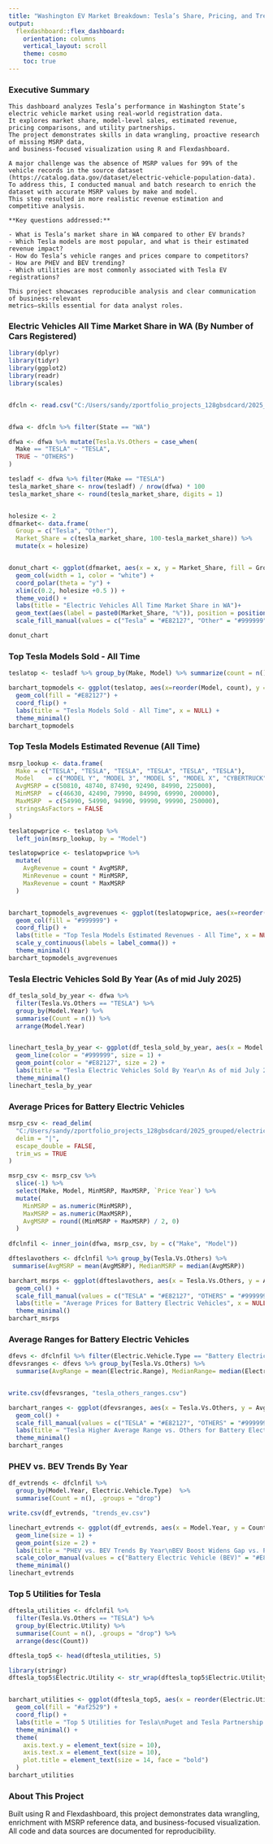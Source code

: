 ---
title: "Washington EV Market Breakdown: Tesla’s Share, Pricing, and Trends"
output: 
  flexdashboard::flex_dashboard:
    orientation: columns
    vertical_layout: scroll
    theme: cosmo
    toc: true
---

### Executive Summary

```         
This dashboard analyzes Tesla’s performance in Washington State’s electric vehicle market using real-world registration data. 
It explores market share, model-level sales, estimated revenue, pricing comparisons, and utility partnerships. 
The project demonstrates skills in data wrangling, proactive research of missing MSRP data,
and business-focused visualization using R and Flexdashboard.

A major challenge was the absence of MSRP values for 99% of the vehicle records in the source dataset 
(https://catalog.data.gov/dataset/electric-vehicle-population-data). 
To address this, I conducted manual and batch research to enrich the dataset with accurate MSRP values by make and model. 
This step resulted in more realistic revenue estimation and competitive analysis.

**Key questions addressed:**

- What is Tesla’s market share in WA compared to other EV brands?
- Which Tesla models are most popular, and what is their estimated revenue impact?
- How do Tesla’s vehicle ranges and prices compare to competitors?
- How are PHEV and BEV trending?
- Which utilities are most commonly associated with Tesla EV registrations?

This project showcases reproducible analysis and clear communication of business-relevant 
metrics—skills essential for data analyst roles.
```

### Electric Vehicles All Time Market Share in WA (By Number of Cars Registered)

```{r Market Share Donut Chart}


library(dplyr)
library(tidyr)
library(ggplot2)
library(readr)
library(scales)


dfcln <- read.csv("C:/Users/sandy/zportfolio_projects_128gbsdcard/2025_grouped/electric_vehicles/data_csv_files/df.csv")


dfwa <- dfcln %>% filter(State == "WA")

dfwa <- dfwa %>% mutate(Tesla.Vs.Others = case_when(
  Make == "TESLA" ~ "TESLA",
  TRUE ~ "OTHERS")
)

tesladf <- dfwa %>% filter(Make == "TESLA")
tesla_market_share <- nrow(tesladf) / nrow(dfwa) * 100
tesla_market_share <- round(tesla_market_share, digits = 1)


holesize <- 2
dfmarket<- data.frame(
  Group = c("Tesla", "Other"),
  Market_Share = c(tesla_market_share, 100-tesla_market_share)) %>%
  mutate(x = holesize)


donut_chart <- ggplot(dfmarket, aes(x = x, y = Market_Share, fill = Group)) +
  geom_col(width = 1, color = "white") +
  coord_polar(theta = "y") +
  xlim(c(0.2, holesize +0.5 )) +
  theme_void() +
  labs(title = "Electric Vehicles All Time Market Share in WA")+
  geom_text(aes(label = paste0(Market_Share, "%")), position = position_stack(vjust = 0.5)) +
  scale_fill_manual(values = c("Tesla" = "#E82127", "Other" = "#999999"))

donut_chart

```

### Top Tesla Models Sold - All Time

```{r Bar Chart Top Tesla Models Sold}

teslatop <- tesladf %>% group_by(Make, Model) %>% summarize(count = n(), .groups = "drop") %>% arrange(desc(count))

barchart_topmodels <- ggplot(teslatop, aes(x=reorder(Model, count), y = count)) +
  geom_col(fill = "#E82127") +
  coord_flip() +
  labs(title = "Tesla Models Sold - All Time", x = NULL) +
  theme_minimal()
barchart_topmodels

```

### Top Tesla Models Estimated Revenue (All Time)

```{r Bar Chart Top Models Estimated Revenue}

msrp_lookup <- data.frame(
  Make = c("TESLA", "TESLA", "TESLA", "TESLA", "TESLA", "TESLA"),
  Model    = c("MODEL Y", "MODEL 3", "MODEL S", "MODEL X", "CYBERTRUCK", "ROADSTER"),
  AvgMSRP = c(50810, 48740, 87490, 92490, 84990, 225000),
  MinMSRP  = c(46630, 42490, 79990, 84990, 69990, 200000),
  MaxMSRP  = c(54990, 54990, 94990, 99990, 99990, 250000),
  stringsAsFactors = FALSE
)

teslatopwprice <- teslatop %>%
  left_join(msrp_lookup, by = "Model")

teslatopwprice <- teslatopwprice %>%
  mutate(
    AvgRevenue = count * AvgMSRP,
    MinRevenue = count * MinMSRP,
    MaxRevenue = count * MaxMSRP
  )


barchart_topmodels_avgrevenues <- ggplot(teslatopwprice, aes(x=reorder(Model, AvgRevenue), y = AvgRevenue)) +
  geom_col(fill = "#999999") +
  coord_flip() +
  labs(title = "Top Tesla Models Estimated Revenues - All Time", x = NULL, y = NULL) +
  scale_y_continuous(labels = label_comma()) +
  theme_minimal()
barchart_topmodels_avgrevenues

```

### Tesla Electric Vehicles Sold By Year (As of mid July 2025)

```{r Line Chart Tesla Sales By Year}
df_tesla_sold_by_year <- dfwa %>%
  filter(Tesla.Vs.Others == "TESLA") %>%
  group_by(Model.Year) %>%
  summarise(Count = n()) %>%
  arrange(Model.Year)


linechart_tesla_by_year <- ggplot(df_tesla_sold_by_year, aes(x = Model.Year, y = Count)) +
  geom_line(color = "#999999", size = 1) +
  geom_point(color = "#E82127", size = 2) +
  labs(title = "Tesla Electric Vehicles Sold By Year\n As of mid July 2025\n 2023 spike due to new tax credits in Jan 2023", y = NULL) +
  theme_minimal()
linechart_tesla_by_year

```

### Average Prices for Battery Electric Vehicles

```{r  Bar Chart MSRP for BEV}
msrp_csv <- read_delim(
  "C:/Users/sandy/zportfolio_projects_128gbsdcard/2025_grouped/electric_vehicles/data_csv_files/msrp_compiled.csv",
  delim = "|",
  escape_double = FALSE,
  trim_ws = TRUE
)

msrp_csv <- msrp_csv %>%
  slice(-1) %>%
  select(Make, Model, MinMSRP, MaxMSRP, `Price Year`) %>%
  mutate(
    MinMSRP = as.numeric(MinMSRP),
    MaxMSRP = as.numeric(MaxMSRP),
    AvgMSRP = round((MinMSRP + MaxMSRP) / 2, 0)
  )
         
dfclnfil <- inner_join(dfwa, msrp_csv, by = c("Make", "Model"))

dfteslavothers <- dfclnfil %>% group_by(Tesla.Vs.Others) %>%
 summarise(AvgMSRP = mean(AvgMSRP), MedianMSRP = median(AvgMSRP))

barchart_msrps <- ggplot(dfteslavothers, aes(x = Tesla.Vs.Others, y = AvgMSRP, fill = Tesla.Vs.Others)) +
  geom_col() +
  scale_fill_manual(values = c("TESLA" = "#E82127", "OTHERS" = "#999999")) +
  labs(title = "Average Prices for Battery Electric Vehicles", x = NULL, y = "Average Prices USD") +
  theme_minimal()
barchart_msrps
```

### Average Ranges for Battery Electric Vehicles

```{r Bar Chart Ranges for BEV}

dfevs <- dfclnfil %>% filter(Electric.Vehicle.Type == "Battery Electric Vehicle (BEV)" & Electric.Range != 0)
dfevsranges <- dfevs %>% group_by(Tesla.Vs.Others) %>%
  summarise(AvgRange = mean(Electric.Range), MedianRange= median(Electric.Range))


write.csv(dfevsranges, "tesla_others_ranges.csv")

barchart_ranges <- ggplot(dfevsranges, aes(x = Tesla.Vs.Others, y = AvgRange, fill = Tesla.Vs.Others)) +
  geom_col() +
  scale_fill_manual(values = c("TESLA" = "#E82127", "OTHERS" = "#999999")) +
  labs(title = "Tesla Higher Average Range vs. Others for Battery Electric Vehicles", x = NULL, y = "Average Range (miles)") +
  theme_minimal()
barchart_ranges
```

### PHEV vs. BEV Trends By Year

```{r  PHEV vs BEV Trends By Year}
df_evtrends <- dfclnfil %>%
  group_by(Model.Year, Electric.Vehicle.Type)  %>%
  summarise(Count = n(), .groups = "drop")

write.csv(df_evtrends, "trends_ev.csv")

linechart_evtrends <- ggplot(df_evtrends, aes(x = Model.Year, y = Count, color = Electric.Vehicle.Type)) +
  geom_line(size = 1) +
  geom_point(size = 2) +
  labs(title = "PHEV vs. BEV Trends By Year\nBEV Boost Widens Gap vs. PHEV") +
  scale_color_manual(values = c("Battery Electric Vehicle (BEV)" = "#E82127", "Plug-in Hybrid Electric Vehicle (PHEV)" = "#999999")) +
  theme_minimal()
linechart_evtrends

```

### Top 5 Utilities for Tesla

```{r Bar Chart Top 5 Utilities}
dftesla_utilities <- dfclnfil %>%
  filter(Tesla.Vs.Others == "TESLA") %>%
  group_by(Electric.Utility) %>%
  summarise(Count = n(), .groups = "drop") %>%
  arrange(desc(Count))

dftesla_top5 <- head(dftesla_utilities, 5)

library(stringr)
dftesla_top5$Electric.Utility <- str_wrap(dftesla_top5$Electric.Utility, width = 25)


barchart_utilities <- ggplot(dftesla_top5, aes(x = reorder(Electric.Utility, Count), y = Count)) + 
  geom_col(fill = "#af2529") +
  coord_flip() +
  labs(title = "Top 5 Utilities for Tesla\nPuget and Tesla Partnership Evident", x = NULL, y = "Tesla Count")+
  theme_minimal() +
  theme(
    axis.text.y = element_text(size = 10),
    axis.text.x = element_text(size = 10),
    plot.title = element_text(size = 14, face = "bold")
  )
barchart_utilities
```

### About This Project

Built using R and Flexdashboard, this project demonstrates data wrangling, enrichment with MSRP reference data, and business-focused visualization. All code and data sources are documented for reproducibility.
